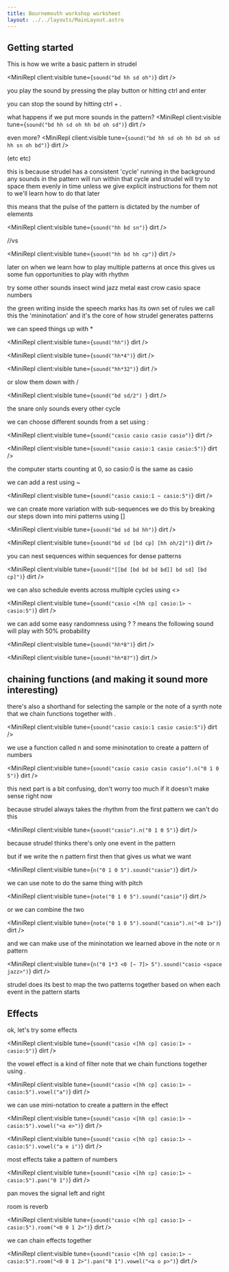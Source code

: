 ```yaml
---
title: Bournemouth workshop worksheet
layout: ../../layouts/MainLayout.astro
---
```



## Getting started

This is how we write a basic pattern in strudel

<MiniRepl client:visible tune={`sound("bd hh sd oh")`} dirt />

you play the sound by pressing the play button or hitting ctrl and enter

you can stop the sound by hitting ctrl + .

what happens if we put more sounds in the pattern?
<MiniRepl client:visible tune={`sound("bd hh sd oh hh bd oh sd")`} dirt />

even more?
<MiniRepl client:visible tune={`sound("bd hh sd oh hh bd oh sd hh sn oh bd")`} dirt />

(etc etc)

this is because strudel has a consistent 'cycle' running in the background
any sounds in the pattern will run within that cycle
and strudel will try to space them evenly in time
unless we give explicit instructions for them not to
we'll learn how to do that later

this means that the pulse of the pattern is dictated by the number of elements

<MiniRepl client:visible tune={`sound("hh bd sn")`} dirt />

//vs

<MiniRepl client:visible tune={`sound("hh bd hh cp")`} dirt />

later on when we learn how to play multiple patterns at once
this gives us some fun opportunities to play with rhythm

try some other sounds
insect wind jazz metal east crow casio space numbers

the green writing inside the speech marks has its own set of rules
we call this the 'mininotation' and it's the core of how strudel generates patterns

we can speed things up with *

<MiniRepl client:visible tune={`sound("hh")`} dirt />

<MiniRepl client:visible tune={`sound("hh*4")`} dirt />

<MiniRepl client:visible tune={`sound("hh*32")`} dirt />

or slow them down with /

<MiniRepl client:visible tune={`sound("bd sd/2") `} dirt />

the snare only sounds every other cycle

we can choose different sounds from a set using :

<MiniRepl client:visible tune={`sound("casio casio casio casio")`} dirt />

<MiniRepl client:visible tune={`sound("casio casio:1 casio casio:5")`} dirt />

the computer starts counting at 0, so casio:0 is the same as casio

we can add a rest using ~

<MiniRepl client:visible tune={`sound("casio casio:1 ~ casio:5")`} dirt />

we can create more variation with sub-sequences
we do this by breaking our steps down into mini patterns using []

<MiniRepl client:visible tune={`sound("bd sd bd hh")`} dirt />

<MiniRepl client:visible tune={`sound("bd sd [bd cp] [hh oh/2]")`} dirt />

you can nest sequences within sequences for dense patterns

<MiniRepl client:visible tune={`sound("[[bd [bd bd bd bd]] bd sd] [bd cp]")`} dirt />

we can also schedule events across multiple cycles using &lt;&gt;

<MiniRepl client:visible tune={`sound("casio <[hh cp] casio:1> ~ casio:5")`} dirt />

we can add some easy randomness using ?
? means the following sound will play with 50% probability

<MiniRepl client:visible tune={`sound("hh*8")`} dirt />

<MiniRepl client:visible tune={`sound("hh*8?")`} dirt />

## chaining functions (and making it sound more interesting)

there's also a shorthand for selecting the sample or the note of a synth
note that we chain functions together with .

<MiniRepl client:visible tune={`sound("casio casio:1 casio casio:5")`} dirt />

we use a function called n and some mininotation to create a pattern of numbers

<MiniRepl client:visible tune={`sound("casio casio casio casio").n("0 1 0 5")`} dirt />

this next part is a bit confusing, don't worry too much if it doesn't make sense right now

because strudel always takes the rhythm from the first pattern
we can't do this

<MiniRepl client:visible tune={`sound("casio").n("0 1 0 5")`} dirt />

because strudel thinks there's only one event in the pattern

but if we write the n pattern first then that gives us what we want

<MiniRepl client:visible tune={`n("0 1 0 5").sound("casio")`} dirt />

we can use note to do the same thing with pitch

<MiniRepl client:visible tune={`note("0 1 0 5").sound("casio")`} dirt />

or we can combine the two

<MiniRepl client:visible tune={`note("0 1 0 5").sound("casio").n("<0 1>")`} dirt />

and we can make use of the mininotation we learned above in the note or n pattern

<MiniRepl client:visible tune={`n("0 1*3 <0 [~ 7]> 5").sound("casio <space jazz>")`} dirt />

strudel does its best to map the two patterns together
based on when each event in the pattern starts


## Effects
ok, let's try some effects

<MiniRepl client:visible tune={`sound("casio <[hh cp] casio:1> ~ casio:5")`} dirt />

the vowel effect is a kind of filter
note that we chain functions together using .

<MiniRepl client:visible tune={`sound("casio <[hh cp] casio:1> ~ casio:5").vowel("a")`} dirt />

we can use mini-notation to create a pattern in the effect

<MiniRepl client:visible tune={`sound("casio <[hh cp] casio:1> ~ casio:5").vowel("<a e>")`} dirt />

<MiniRepl client:visible tune={`sound("casio <[hh cp] casio:1> ~ casio:5").vowel("a e i")`} dirt />

most effects take a pattern of numbers

<MiniRepl client:visible tune={`sound("casio <[hh cp] casio:1> ~ casio:5").pan("0 1")`} dirt />

pan moves the signal left and right


room is reverb

<MiniRepl client:visible tune={`sound("casio <[hh cp] casio:1> ~ casio:5").room("<0 0 1 2>")`} dirt />

we can chain effects together

<MiniRepl client:visible tune={`sound("casio <[hh cp] casio:1> ~ casio:5").room("<0 0 1 2>").pan("0 1").vowel("<a o p>")`} dirt />
